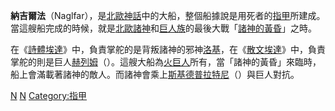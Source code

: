 '''納吉爾法'''（Naglfar），是[[北歐神話|北歐神話]]中的大船，整個船據說是用死者的[[指甲|指甲]]所建成。當這艘船完成的時候，就是[[北歐諸神|北歐諸神]]和[[巨人族|巨人族]]的最後大戰「[[諸神的黃昏|諸神的黃昏]]」之時。

在《[[詩體埃達|詩體埃達]]》中，負責掌舵的是背叛諸神的邪神[[洛基|洛基]]，在《[[散文埃達|散文埃達]]》中，負責掌舵的則是巨人[[赫列姆|赫列姆]]（{{lang|en|Hrym}}）。這艘大船為[[火巨人|火巨人]]所有，當「諸神的黃昏」來臨時，船上會滿載著諸神的敵人。而諸神會乘上[[斯基德普拉特尼|斯基德普拉特尼]]（{{lang|en|Skidbladnir}}）與巨人對抗。

{{北歐神話}}

[[Category:北歐神器|N]]
[[Category:神话传说中的船|N]]
[[Category:指甲|Category:指甲]]